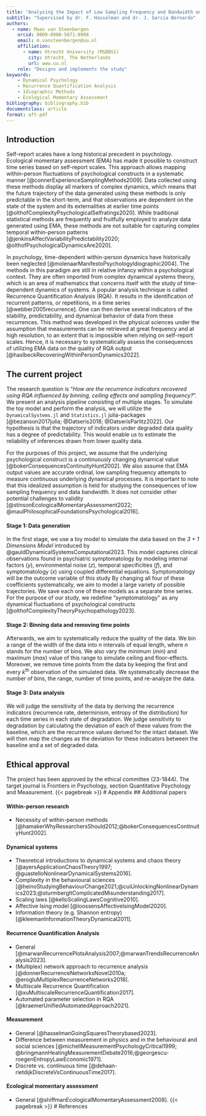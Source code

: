 ```yaml
---
title: "Analyzing the Impact of Low Sampling Frequency and Bandwidth on Recurrence Quantification Analysis in Idiographic Ecological Momentary Assessment"
subtitle: "Supervised by dr. F. Hasselman and dr. J. Garcia Bernardo"
authors:
  - name: Maas van Steenbergen
    orcid: 0009-0000-5071-8908
    email: m.vansteenbergen@uu.nl
    affiliation: 
      - name: Utrecht University (MSBBSS)
        city: Utrecht, The Netherlands
        url: www.uu.nl
    role: "Designs and implements the study"
keywords: 
    - Dynamical Psychology
    - Recurrence Quantification Analysis
    - Idiographic Methods
    - Ecological Momentary Assessment
bibliography: bibliography.bib
documentclass: article
format: aft-pdf
---
```


## Introduction
Self-report scales have a long historical precedent in psychology. Ecological momentary assessment (EMA) has made it possible to construct time series based on self-report scales. This approach allows mapping within-person fluctuations of psychological constructs in a systematic manner [@connerExperienceSamplingMethods2009]. Data collected using these methods display all markers of complex dynamics, which means that the future trajectory of the data generated using these methods is only predictable in the short-term, and that observations are dependent on the state of the system and its externalities at earlier time points [@olthofComplexityPsychologicalSelfratings2020]. While traditional statistical methods are frequently and fruitfully employed to analyze data generated using EMA, these methods are not suitable for capturing complex temporal within-person patterns [@jenkinsAffectVariabilityPredictability2020; @olthofPsychologicalDynamicsAre2020].

In psychology, time-dependent within-person dynamics have historically been neglected [@molenaarManifestoPsychologyIdiographic2004]. The methods in this paradigm are still in relative infancy within a psychological context. They are often imported from complex dynamical systems theory, which is an area of mathematics that concerns itself with the study of time-dependent dynamics of systems. A popular analysis technique is called Recurrence Quantification Analysis (RQA). It results in the identification of recurrent patterns, or repetitions, in a time series [@webber2005recurrence]. One can then derive several indicators of the stability, predictability, and dynamical behavior of data from these recurrences. This method was developed in the physical sciences under the assumption that measurements can be retrieved at great frequency and at high resolution, to an extent that is impossible when relying on self-report scales. Hence, it is necessary to systematically assess the consequences of utilizing EMA data on the quality of RQA output [@haslbeckRecoveringWithinPersonDynamics2022].

## The current project
The research question is "*How are the recurrence indicators recovered using RQA influenced by binning, ceiling effects and sampling frequency?*". We present an analysis pipeline consisting of multiple stages. To simulate the toy model and perform the analysis, we will utilize the `DynamicalSystems.jl` and `Statistics.jl` julia-packages [@bezanson2017julia; @Datseris2018; @DatserisParlitz2022]. Our hypothesis is that the trajectory of indicators under degraded data quality has a degree of predictability. This would enable us to estimate the reliability of inferences drawn from lower quality data.

For the purposes of this project, we assume that the underlying psychological construct is a continuously changing dynamical value [@bokerConsequencesContinuityHunt2002]. We also assume that EMA output values are accurate ordinal, low sampling frequency attempts to measure continuous underlying dynamical processes. It is important to note that this idealized assumption is held for studying the consequences of low sampling frequency and data bandwidth. It does not consider other potential challenges to validity [@stinsonEcologicalMomentaryAssessment2022; @maulPhilosophicalFoundationsPsychological2016].

#### Stage 1: Data generation

In the first stage, we use a toy model to simulate the data based on the *3 + 1 Dimensions Model* introduced by @gauldDynamicalSystemsComputational2023. This model captures clinical observations found in psychiatric symptomatology by modeling internal factors ($y$), environmental noise ($z$), temporal specificities ($f$), and symptomatology ($x$) using coupled differential equations. Symptomatology will be the outcome variable of this study By changing all four of these coefficients systematically, we aim to model a large variety of possible trajectories. We save each one of these models as a separate time series. For the purpose of our study, we redefine "symptomatology" as any dynamical fluctuations of psychological constructs [@olthofComplexityTheoryPsychopathology2023].

#### Stage 2: Binning data and removing time points

Afterwards, we aim to systematically reduce the quality of the data. We bin a range of the width of the data into $n$ intervals of equal length, where $n$ stands for the number of bins. We also vary the minimum ($min$) and maximum ($max$) value of this range to simulate ceiling and floor-effects. Moreover, we remove time points from the data by keeping the first and every $k$^th^ observation of the simulated data. We systematically decrease the number of bins, the range, number of time points, and re-analyze the data.

#### Stage 3: Data analysis

We will judge the sensitivity of the data by deriving the recurrence indicators (recurrence rate, determinism, entropy of the distribution) for each time series in each state of degradation. We judge sensitivity to degradation by calculating the deviation of each of these values from the baseline, which are the recurrence values derived for the intact dataset. We will then map the changes as the deviation for these indicators between the baseline and a set of degraded data.

## Ethical approval

The project has been approved by the ethical committee (23-1844). The target journal is Frontiers in Psychology, section Quantitative Psychology and Measurement.
{{< pagebreak >}}
# Appendix
## Additional papers 

#### Within-person research
-   Necessity of within-person methods [@hamakerWhyResearchersShould2012;@bokerConsequencesContinuityHunt2002].

#### Dynamical systems
-   Theoretical introductions to dynamical systems and chaos theory [@ayersApplicationChaosTheory1997; @guastelloNonlinearDynamicalSystems2016].
-   Complexity in the behavioural sciences [@heinoStudyingBehaviourChange2021;@cuiUnlockingNonlinearDynamics2023;@sturmbergItComplicatedMisunderstanding2017].
-   Scaling laws [@kelloScalingLawsCognitive2010].
-   Affective Ising model [@loossensAffectiveIsingModel2020].
-   Information theory (e.g. Shannon entropy) [@kleemanInformationTheoryDynamical2011].

#### Recurrence Quantification Analysis
-   General [@marwanRecurrencePlotsAnalysis2007;@marwanTrendsRecurrenceAnalysis2023].
-   (Multiplex) network approach to recurrence analysis [@donnerRecurrenceNetworksNovel2010a; @erogluMultiplexRecurrenceNetworks2018].
-   Multiscale Recurrence Quantification [@xuMultiscaleRecurrenceQuantification2017].
-   Automated parameter selection in RQA [@kraemerUnifiedAutomatedApproach2021].

#### Measurement
-   General 
[@hasselmanGoingSquaresTheorybased2023].
-   Difference between measurement in physics and in the behavioural and social sciences [@michellMeasurementPsychologyCritical1999; @bringmannHeatingMeasurementDebate2016;@georgescu-roegenEntropyLawEconomic1971].
-   Discrete vs. continuous time [@dehaan-rietdijkDiscreteVsContinuousTime2017].

#### Ecological momentary assessment
-   General [@shiffmanEcologicalMomentaryAssessment2008].
{{< pagebreak >}}
# References

::: {#refs}
:::

